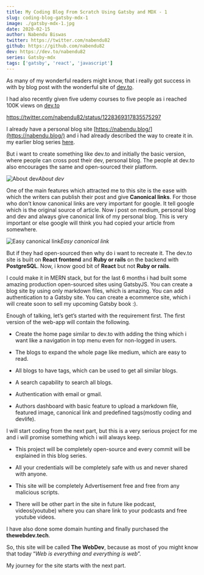 ```yaml
---
title: My Coding Blog From Scratch Using Gatsby and MDX - 1
slug: coding-blog-gatsby-mdx-1
image: ./gatsby-mdx-1.jpg
date: 2020-02-15
author: Nabendu Biswas
twitter: https://twitter.com/nabendu82
github: https://github.com/nabendu82
dev: https://dev.to/nabendu82
series: Gatsby-mdx
tags: ['gatsby', 'react', 'javascript']
---
```



As many of my wonderful readers might know, that i really got success in with by blog post with the wonderful site of [dev.to](http://dev.to/).

I had also recently given five udemy courses to five people as i reached 100K views on [dev.to](https://dev.to/nabendu82)

https://twitter.com/nabendu82/status/1228369317835575297

I already have a personal blog site [https://nabendu.blog/](https://nabendu.blog/) and i had already described the way to create it in. my earlier blog series [here](https://thewebdev.tech/series/Gatsby-stackbit).

But i want to create something like dev.to and initially the basic version, where people can cross post their dev, personal blog. The people at dev.to also encourages the same and open-sourced their platform.

![About dev](https://ik.imagekit.io/thewebdev/thewebdev/1/1_qxrY1ZjjU.png)*About dev*

One of the main features which attracted me to this site is the ease with which the writers can publish their post and give **Canonical links**. For those who don’t know canonical links are very important for google. It tell google which is the original source of article. Now i post on medium, personal blog and dev and always give canonical link of my personal blog. This is very important or else google will think you had copied your article from somewhere.

![Easy canonical link](https://ik.imagekit.io/thewebdev/thewebdev/1/2_ehY5-y4bm.png)*Easy canonical link*

But if they had open-sourced then why do i want to recreate it. The dev.to site is built on **React frontend** and **Ruby or rails** on the backend with **PostgreSQL**. Now, i know good bit of **React** but not **Ruby or rails**.

I could make it in MERN stack, but for the last 6 months i had built some amazing production open-sourced sites using GatsbyJS. You can create a blog site by using only markdown files, which is amazing. You can add authentication to a Gatsby site. You can create a ecommerce site, which i will create soon to sell my upcoming Gatsby book :).

Enough of talking, let’s get’s started with the requirement first. The first version of the web-app will contain the following.

* Create the home page similar to dev.to with adding the thing which i want like a navigation in top menu even for non-logged in users.

* The blogs to expand the whole page like medium, which are easy to read.

* All blogs to have tags, which can be used to get all similar blogs.

* A search capability to search all blogs.

* Authentication with email or gmail.

* Authors dashboard with basic feature to upload a markdown file, featured image, canonical link and predefined tags(mostly coding and devlife).

I will start coding from the next part, but this is a very serious project for me and i will promise something which i will always keep.

* This project will be completely open-source and every commit will be explained in this blog series.

* All your credentials will be completely safe with us and never shared with anyone.

* This site will be completely Advertisement free and free from any malicious scripts.

* There will be other part in the site in future like podcast, videos(youtube) where you can share link to your podcasts and free youtube videos.

I have also done some domain hunting and finally purchased the **thewebdev.tech**.

So, this site will be called **The WebDev**, because as most of you might know that today “*Web is everything and everything is web*”.

My journey for the site starts with the next part.
